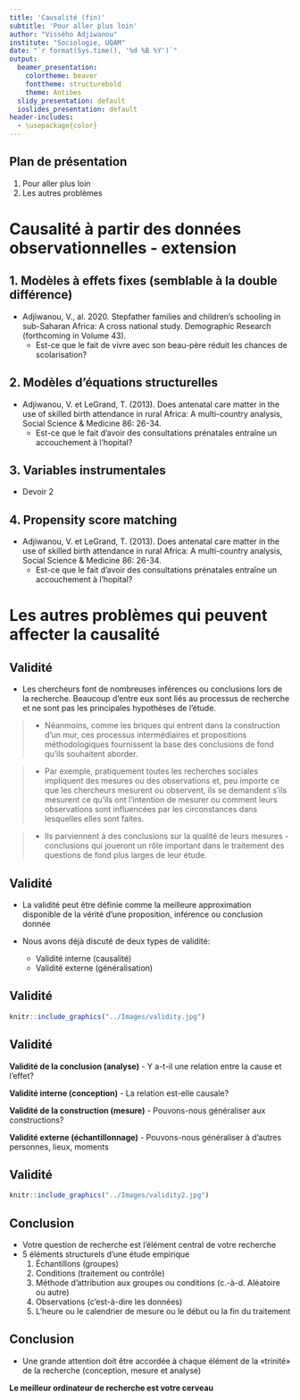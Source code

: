 ```yaml
---
title: 'Causalité (fin)'
subtitle: 'Pour aller plus loin'
author: "Vissého Adjiwanou"
institute: "Sociologie, UQAM"
date: "`r format(Sys.time(), '%d %B %Y')`"
output:
  beamer_presentation:
    colortheme: beaver
    fonttheme: structurebold
    theme: Antibes
  slidy_presentation: default
  ioslides_presentation: default
header-includes:
  - \usepackage{color}
---
```



## Plan de présentation

1. Pour aller plus loin
2. Les autres problèmes



Causalité à partir des données observationnelles - extension
========================================================

## 1. Modèles à effets fixes (semblable à la double différence)

- Adjiwanou, V., al. 2020. Stepfather families and children’s schooling in sub-Saharan Africa: A cross national study. Demographic Research (forthcoming in Volume 43).
    - Est-ce que le fait de vivre avec son beau-père réduit les chances de scolarisation?

## 2. Modèles d'équations structurelles

- Adjiwanou, V. et LeGrand, T. (2013). Does antenatal care matter in the use of skilled birth attendance in rural Africa: A multi-country analysis, Social Science & Medicine 86: 26-34.
    - Est-ce que le fait d'avoir des consultations prénatales entraîne un accouchement à l'hopital?

## 3. Variables instrumentales

- Devoir 2

## 4. Propensity score matching

- Adjiwanou, V. et LeGrand, T. (2013). Does antenatal care matter in the use of skilled birth attendance in rural Africa: A multi-country analysis, Social Science & Medicine 86: 26-34.
    - Est-ce que le fait d'avoir des consultations prénatales entraîne un accouchement à l'hopital?


Les autres problèmes qui peuvent affecter la causalité
========================================================

## Validité

 - Les chercheurs font de nombreuses inférences ou conclusions lors de la recherche. Beaucoup d'entre eux sont liés au processus de recherche et ne sont pas les principales hypothèses de l'étude. 

> - Néanmoins, comme les briques qui entrent dans la construction d'un mur, ces processus intermédiaires et propositions méthodologiques fournissent la base des conclusions de fond qu'ils souhaitent aborder. 

> - Par exemple, pratiquement toutes les recherches sociales impliquent des mesures ou des observations et, peu importe ce que les chercheurs mesurent ou observent, ils se demandent s'ils mesurent ce qu'ils ont l'intention de mesurer ou comment leurs observations sont influencées par les circonstances dans lesquelles elles sont faites. 

> - Ils parviennent à des conclusions sur la qualité de leurs mesures - conclusions qui joueront un rôle important dans le traitement des questions de fond plus larges de leur étude.

## Validité

- La validité peut être définie comme la meilleure approximation disponible de la vérité d'une proposition, inférence ou conclusion donnée

- Nous avons déjà discuté de deux types de validité:
  - Validité interne (causalité)
  - Validité externe (généralisation)
  

## Validité

<!--Source: Trochim, W.R. and J.P. Donnely. 2007. The research methods knowledge base (3rd ed.). Mason, OH: Atomic Dog.]-->

```r
knitr::include_graphics("../Images/validity.jpg")

```

## Validité

**Validité de la conclusion (analyse)**
- Y a-t-il une relation entre la cause et l'effet?

**Validité interne (conception)**
- La relation est-elle causale?

**Validité de la construction (mesure)**
- Pouvons-nous généraliser aux constructions?

**Validité externe (échantillonnage)**
- Pouvons-nous généraliser à d'autres personnes, lieux, moments

## Validité

```r
knitr::include_graphics("../Images/validity2.jpg")

```

## Conclusion

- Votre question de recherche est l'élément central de votre recherche
- 5 éléments structurels d'une étude empirique
  1. Échantillons (groupes)
  2. Conditions (traitement ou contrôle)
  3. Méthode d'attribution aux groupes ou conditions (c.-à-d. Aléatoire ou autre)
  4. Observations (c'est-à-dire les données)
  5. L'heure ou le calendrier de mesure ou le début ou la fin du traitement

## Conclusion

- Une grande attention doit être accordée à chaque élément de la «trinité» de la recherche (conception, mesure et analyse)

**Le meilleur ordinateur de recherche est votre cerveau**

